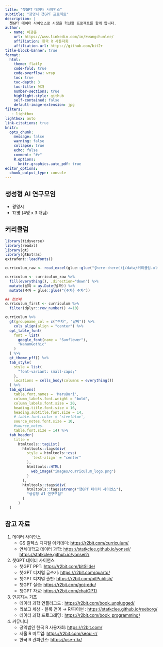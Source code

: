 ```yaml
---
title: "챗GPT 데이터 사이언스"
subtitle: "광명시 챗GPT 프로젝트"
description: |
  챗GPT 데이터 사이언스로 시정을 혁신할 프로젝트를 함께 합니다.
author:
  - name: 이광춘
    url: https://www.linkedin.com/in/kwangchunlee/
    affiliation: 한국 R 사용자회
    affiliation-url: https://github.com/bit2r
title-block-banner: true
format:
  html:
    theme: flatly
    code-fold: true
    code-overflow: wrap
    toc: true
    toc-depth: 3
    toc-title: 목차
    number-sections: true
    highlight-style: github    
    self-contained: false
    default-image-extension: jpg
filters:
   - lightbox
lightbox: auto
link-citations: true
knitr:
  opts_chunk: 
    message: false
    warning: false
    collapse: true
    echo: false
    comment: "#>" 
    R.options:
      knitr.graphics.auto_pdf: true
editor_options: 
  chunk_output_type: console
---
```


## 생성형 AI 연구모임

- 광명시
- 12명 (4명 x 3 개팀)

## 커리큘럼

```r
library(tidyverse)
library(readxl)
library(gt)
library(gtExtras)
extrafont::loadfonts()

curriculum_raw <- read_excel(glue::glue("{here::here()}/data/커리큘럼.xlsx"), sheet = "광명시")

curriculum <- curriculum_raw %>% 
  fill(everything(), .direction="down") %>% 
  mutate(날짜 = as.Date(날짜)) %>% 
  mutate(주차 = glue::glue("{주차} 주차"))

## 첫번째
curriculum_first <- curriculum %>% 
  filter(dplyr::row_number() <=10)

curriculum %>%   
  gt(groupname_col = c("주차", "날짜")) %>% 
    cols_align(align = "center") %>% 
  opt_table_font(
    font = list(
      google_font(name = "Sunflower"),
      "NanumGothic"
    )
  ) %>% 
  gt_theme_pff() %>% 
  tab_style(
    style = list(
      "font-variant: small-caps;"
    ),
    locations = cells_body(columns = everything())
  ) %>% 
  tab_options(
    table.font.names = 'MaruBuri',
    column_labels.font.weight = 'bold',
    column_labels.font.size = 20,
    heading.title.font.size = 16,
    heading.subtitle.font.size = 14,
    # table.font.color = 'steelblue',
    source_notes.font.size = 10,
    #source_notes.
    table.font.size = 14) %>% 
  tab_header(
    title =
      htmltools::tagList(
        htmltools::tags$div(
          style = htmltools::css(
            `text-align` = "center"
          ),
          htmltools::HTML(
            web_image("images/curriculum_logo.png")
          )
        ),
        htmltools::tags$div(
          htmltools::tags$strong("챗GPT 데이터 사이언스"),
          "생성형 AI 연구모임"
        )
      )
  )

```


## 참고 자료

1. 데이터 사이언스
    - GS 칼텍스 디지털 아카데미: <https://r2bit.com/curriculum/>
    - 연세대학교 데이터 과학: <https://statkclee.github.io/yonsei/> <https://statkclee.github.io/yonsei2/>
1. 챗GPT 데이터 사이언스
    - 챗GPT PPT: <https://r2bit.com/bitSlide/>
    - 챗GPT 디지털 글쓰기: <https://r2bit.com/quarto/>
    - 챗GPT 디지털 출판: <https://r2bit.com/bitPublish/>
    - 챗GPT 실습: <https://r2bit.com/gpt-edu/>
    - 챗GPT 자료: <https://r2bit.com/chatGPT/>
1. 인공지능 기초
    - 데이터 과학 언플러그드 : <https://r2bit.com/book_unplugged/>
    - 리보그 세상 - 블록 언어 &rarr; R/파이썬 : <https://statkclee.github.io/reeborg/>
    - 데이터 과학 프로그래밍 : <https://r2bit.com/book_programming/>

1. 커뮤니티    
    - 공익법인 한국 R 사용자회: <https://r2bit.com/>
    - 서울 R 미트업: <https://r2bit.com/seoul-r/>
    - 한국 R 컨퍼런스: <https://use-r.kr/>
    

